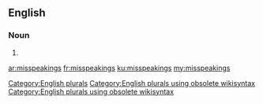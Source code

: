 ==English==

===Noun===
{{head|en}}

# {{plural of|misspeaking}}

[[Category:English plurals]][[Category:English plurals using obsolete wikisyntax]][[Category:English plurals using obsolete wikisyntax]]

[[ar:misspeakings]]
[[fr:misspeakings]]
[[ku:misspeakings]]
[[my:misspeakings]]
